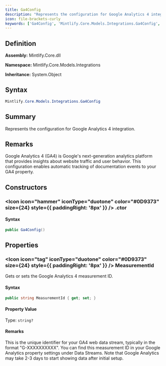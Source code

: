 ```yaml
---
title: Ga4Config
description: "Represents the configuration for Google Analytics 4 integration."
icon: file-brackets-curly
keywords: ['Ga4Config', 'Mintlify.Core.Models.Integrations.Ga4Config', 'Mintlify.Core.Models.Integrations', 'class', 'System.Object']
---
```


## Definition

**Assembly:** Mintlify.Core.dll

**Namespace:** Mintlify.Core.Models.Integrations

**Inheritance:** System.Object

## Syntax

```csharp
Mintlify.Core.Models.Integrations.Ga4Config
```

## Summary

Represents the configuration for Google Analytics 4 integration.

## Remarks

Google Analytics 4 (GA4) is Google's next-generation analytics platform that
            provides insights about website traffic and user behavior. This configuration
            enables automatic tracking of documentation events to your GA4 property.

## Constructors

### <Icon icon="hammer" iconType="duotone" color="#0D9373" size={24} style={{ paddingRight: '8px' }} />  .ctor

#### Syntax

```csharp
public Ga4Config()
```

## Properties

### <Icon icon="tag" iconType="duotone" color="#0D9373" size={24} style={{ paddingRight: '8px' }} />  MeasurementId

Gets or sets the Google Analytics 4 measurement ID.

#### Syntax

```csharp
public string MeasurementId { get; set; }
```

#### Property Value

Type: `string?`

#### Remarks

This is the unique identifier for your GA4 web data stream, typically in
            the format "G-XXXXXXXXXX". You can find this measurement ID in your Google
            Analytics property settings under Data Streams. Note that Google Analytics
            may take 2-3 days to start showing data after initial setup.

